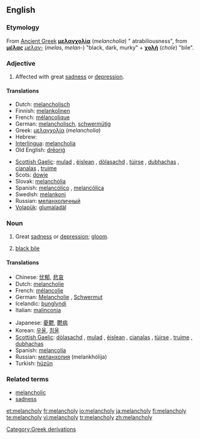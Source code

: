 ==English==

===Etymology===
From [[Ancient Greek]] '''[[μελαγχολία]]''' (''melancholia'') " atrabiliousness", from '''[[μέλας]]''' ''[[μελαν-]]'' (''melas'', ''melan-'') "black, dark, murky" + '''[[χολή]]''' (''chole'') "bile".

===Adjective===
{{en-adj}}

# Affected with great [[sadness]] or [[depression]].

====Translations====
{{trans-top|Affected with sadness or depression}}
*Dutch: [[melancholisch]]
*Finnish: [[melankolinen]]
*French: [[mélancolique]]
*German: [[melancholisch]], [[schwermütig]]
*Greek: [[μελαγχολία]] (''melancholia'')
*Hebrew: {{he-translation|דכדוך|dikhdókh}}
*[[Interlingua]]: [[melancholia]]
*Old English: [[dreorig|drēoriġ]]
{{trans-mid}}
*[[Scottish Gaelic]]: [[mulad]] {{m}}, [[èislean]] {{m}}, [[dòlasachd]] {{f}}, [[tùirse]] {{f}}, [[dubhachas]] {{m}}, [[cianalas]] {{m}}, [[truime]] {{f}}
*Scots: [[dowie]]
*Slovak: [[melanchólia]]
*Spanish: [[melancólico]] {{m}}, [[melancólica]] {{f}}
*Swedish: [[melankoni]]
*Russian: [[меланхоличный]]
*[[Volapük]]: [[glumaladäl]]
{{trans-bottom}}

===Noun===
{{en-noun|melancholies}}

# {{obsolete}} Great [[sadness]] or [[depression]]; [[gloom]].
# {{dated}} [[black bile]]

====Translations====
{{trans-top|Sadness or depression}}
*Chinese: [[忧郁]], [[悲哀]]
*Dutch: [[melancholie]]
*French: [[mélancolie]] {{f}}
*German: [[Melancholie]] {{f}}, [[Schwermut]] {{f}}
*Icelandic: [[þunglyndi]] {{n}}
*Italian: [[malinconia]] {{f}}
{{trans-mid}}
*Japanese: [[憂鬱]], [[鬱病]]
*Korean: [[우울]], [[침울]]
*[[Scottish Gaelic]]: [[dòlasachd]] {{f}}, [[mulad]] {{m}}, [[èislean]] {{m}}, [[cianalas]] {{m}}, [[tùirse]] {{f}}, [[truime]] {{f}}, [[dubhachas]] {{m}}
*Spanish: [[melancolía]] {{f}}
*Russian: [[меланхолия]] (melankhólija) {{f}}
*Turkish: [[hüzün]]
{{trans-bottom}}

===Related terms===
*[[melancholic]]
*[[sadness]]

[[Category:Greek derivations]]

[[et:melancholy]]
[[fr:melancholy]]
[[io:melancholy]]
[[ja:melancholy]]
[[fi:melancholy]]
[[te:melancholy]]
[[vi:melancholy]]
[[tr:melancholy]]
[[zh:melancholy]]